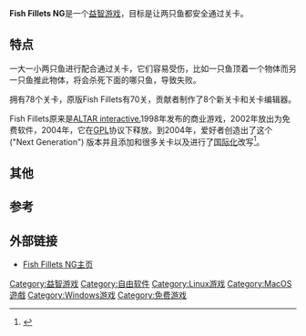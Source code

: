 {{NoteTA
|G1=IT
}}
{{Portal|自由软件}}
{{Portal|电子游戏}}
{{Infobox VG
| title     = Fish Fillets NG
| image = File:Fillets-ng-cellar.png
| developer = 
| caption   = 
| genre = [[益智遊戲|益智]]
| modes     = [[单机游戏|单机游戏]]
| platforms = [[类Unix|类Unix]]，[[Microsoft_Windows|Microsoft Windows]]
}}
'''Fish Fillets NG'''是一个[[益智游戏|益智游戏]]，目标是让两只鱼都安全通过关卡。
== 特点 ==

一大一小两只鱼进行配合通过关卡，它们容易受伤，比如一只鱼顶着一个物体而另一只鱼推此物体，将会杀死下面的哪只鱼，导致失败。

拥有78个关卡，原版Fish Fillets有70关，贡献者制作了8个新关卡和关卡编辑器。

Fish Fillets原来是[[ALTAR_games|ALTAR interactive.]]1998年发布的商业游戏，2002年放出为免费软件，2004年，它在[[GPL|GPL]]协议下释放。到2004年，爱好者创造出了这个 ("Next Generation") 版本并且添加和很多关卡以及进行了[[国际化|国际化]]改写<ref>{{Cite web |url=http://www.fish-fillets.com/pages/fishfillets1.html |title="The First Fillets" |accessdate=2008-12-09 |archive-date=2008-12-25 |archive-url=https://web.archive.org/web/20081225033716/http://www.fish-fillets.com/pages/fishfillets1.html |dead-url=no }}</ref>。

== 其他 ==
{{commons category|Fish Fillets}}

== 参考 ==
<references/>

== 外部链接 ==
*{{en}} [http://fillets.sourceforge.net/ Fish Fillets NG主页]{{Wayback|url=http://fillets.sourceforge.net/ |date=20081221132143 }}

[[Category:益智游戏|Category:益智游戏]]
[[Category:自由软件|Category:自由软件]]
[[Category:Linux游戏|Category:Linux游戏]]
[[Category:MacOS遊戲|Category:MacOS遊戲]]
[[Category:Windows游戏|Category:Windows游戏]]
[[Category:免费游戏|Category:免费游戏]]